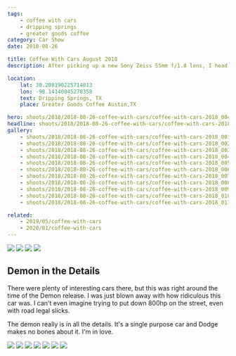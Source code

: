 ```yaml
---
tags:
    - coffee with cars
    - dripping springs
    - greater goods coffee
category: Car Show
date: 2018-08-26

title: Coffee With Cars August 2018
description: After picking up a new Sony Zeiss 55mm f/1.8 lens, I head to the monthly Coffee With Cars meetup in Dripping Springs, TX.

location:
    lat: 30.208190225714013
    lon: -98.14140845278358
    text: Dripping Springs, TX
    place: Greater Goods Coffee Austin,TX

hero: shoots/2018/2018-08-26-coffee-with-cars/coffee-with-cars-2018_004
headline: shoots/2018/2018-08-26-coffee-with-cars/coffee-with-cars-2018_004
gallery:
    - shoots/2018/2018-08-26-coffee-with-cars/coffee-with-cars-2018_001
    - shoots/2018/2018-08-26-coffee-with-cars/coffee-with-cars-2018_002
    - shoots/2018/2018-08-26-coffee-with-cars/coffee-with-cars-2018_003
    - shoots/2018/2018-08-26-coffee-with-cars/coffee-with-cars-2018_004
    - shoots/2018/2018-08-26-coffee-with-cars/coffee-with-cars-2018_005
    - shoots/2018/2018-08-26-coffee-with-cars/coffee-with-cars-2018_006
    - shoots/2018/2018-08-26-coffee-with-cars/coffee-with-cars-2018_007
    - shoots/2018/2018-08-26-coffee-with-cars/coffee-with-cars-2018_008
    - shoots/2018/2018-08-26-coffee-with-cars/coffee-with-cars-2018_009
    - shoots/2018/2018-08-26-coffee-with-cars/coffee-with-cars-2018_010
    - shoots/2018/2018-08-26-coffee-with-cars/coffee-with-cars-2018_011

related:
    - 2019/05/coffee-with-cars
    - 2020/01/coffee-with-cars
---
```



<Gallery>

<div class="grid grid-cols-12 gap-8">
    <Image src={frontmatter.gallery[4]} class="w-full h-full object-cover" figureClass="col-span-6" sizes="50vw" />
    <Image src={frontmatter.gallery[5]} class="w-full h-full object-cover" figureClass="col-span-6" sizes="50vw" />
    <Image src={frontmatter.gallery[6]} class="w-full h-full object-cover" figureClass="col-span-12" sizes="50vw" />
    <Image src={frontmatter.gallery[7]} class="w-full h-full object-cover" figureClass="col-span-12" sizes="50vw" />
</div>

## Demon in the Details

There were plenty of interesting cars there, but this was right around the time of the Demon release. I was just blown away with how ridiculous this car was. I can't even imagine trying to put down 800hp on the street, even with road legal slicks.

The demon really is in all the details. It's a single purpose car and Dodge makes no bones about it. I'm in love.

<div class="grid grid-cols-12 gap-8">
    <Image src={frontmatter.gallery[3]} class="w-full h-full object-cover" figureClass="col-span-6" sizes="50vw" />
    <Image src={frontmatter.gallery[2]} class="w-full h-full object-cover" figureClass="col-span-6" sizes="100vw" />
    <Image src={frontmatter.gallery[0]} class="w-full h-full object-cover" figureClass="col-span-12" sizes="50vw" />
    <Image src={frontmatter.gallery[1]} class="w-full h-full object-cover" figureClass="col-span-6" sizes="50vw" />
    <Image src={frontmatter.gallery[8]} class="w-full h-full object-cover" figureClass="col-span-6" sizes="50vw" />
    <Image src={frontmatter.gallery[9]} class="w-full h-full object-cover" figureClass="col-span-12" sizes="50vw" />
    <Image src={frontmatter.gallery[10]} class="w-full h-full object-cover" figureClass="col-span-12" sizes="50vw" />
</div>

</Gallery>
